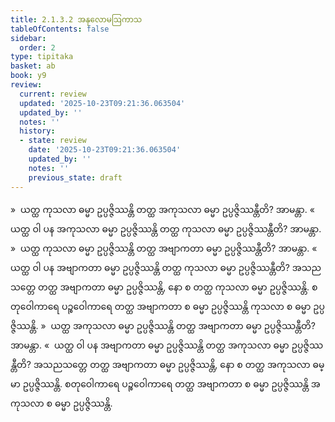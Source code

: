 ```yaml
---
title: 2.1.3.2 အနုလောမဩကာသ
tableOfContents: false
sidebar:
  order: 2
type: tipitaka
basket: ab
book: y9
review:
  current: review
  updated: '2025-10-23T09:21:36.063504'
  updated_by: ''
  notes: ''
  history:
  - state: review
    date: '2025-10-23T09:21:36.063504'
    updated_by: ''
    notes: ''
    previous_state: draft
---
```



<ReviewStatus review={frontmatter.review} showDetails={true} />

<HypothesisAnnotation frontmatter={frontmatter} />

<DynamicBreadcrumb />

<Division number="59" book="y9" e="ch" v="35" p="16">

<Paragraph number="283" book="y9">
»  ယတ္ထ ကုသလာ ဓမ္မာ ဥပ္ပဇ္ဇိဿန္တိ တတ္ထ အကုသလာ ဓမ္မာ ဥပ္ပဇ္ဇိဿန္တီတိ? အာမန္တာ.
</Paragraph>

<Paragraph number="284" book="y9">
«  ယတ္ထ ဝါ ပန အကုသလာ ဓမ္မာ ဥပ္ပဇ္ဇိဿန္တိ တတ္ထ ကုသလာ ဓမ္မာ ဥပ္ပဇ္ဇိဿန္တီတိ? အာမန္တာ.
</Paragraph>

<Paragraph number="285" book="y9">
»  ယတ္ထ ကုသလာ ဓမ္မာ ဥပ္ပဇ္ဇိဿန္တိ တတ္ထ အဗျာကတာ ဓမ္မာ ဥပ္ပဇ္ဇိဿန္တီတိ? အာမန္တာ.
</Paragraph>

<Paragraph number="286" book="y9">
«  ယတ္ထ ဝါ ပန အဗျာကတာ ဓမ္မာ ဥပ္ပဇ္ဇိဿန္တိ တတ္ထ ကုသလာ ဓမ္မာ ဥပ္ပဇ္ဇိဿန္တီတိ?
</Paragraph>

<Paragraph number="287" book="y9">
အသညသတ္တေ တတ္ထ အဗျာကတာ ဓမ္မာ ဥပ္ပဇ္ဇိဿန္တိ, နော စ တတ္ထ ကုသလာ ဓမ္မာ ဥပ္ပဇ္ဇိဿန္တိ. စတုဝေါကာရေ ပဉ္စဝေါကာရေ တတ္ထ အဗျာကတာ စ ဓမ္မာ ဥပ္ပဇ္ဇိဿန္တိ ကုသလာ စ ဓမ္မာ ဥပ္ပဇ္ဇိဿန္တိ.
</Paragraph>

</Division>
<Division number="60" book="y9" e="ch" v="35" p="17">

<Paragraph number="288" book="y9">
»  ယတ္ထ အကုသလာ ဓမ္မာ ဥပ္ပဇ္ဇိဿန္တိ တတ္ထ အဗျာကတာ ဓမ္မာ ဥပ္ပဇ္ဇိဿန္တီတိ? အာမန္တာ.
</Paragraph>

<Paragraph number="289" book="y9">
«  ယတ္ထ ဝါ ပန အဗျာကတာ ဓမ္မာ ဥပ္ပဇ္ဇိဿန္တိ တတ္ထ အကုသလာ ဓမ္မာ ဥပ္ပဇ္ဇိဿန္တီတိ?
</Paragraph>

<Paragraph number="290" book="y9">
အသညသတ္တေ တတ္ထ အဗျာကတာ ဓမ္မာ ဥပ္ပဇ္ဇိဿန္တိ, နော စ တတ္ထ အကုသလာ ဓမ္မာ ဥပ္ပဇ္ဇိဿန္တိ. စတုဝေါကာရေ ပဉ္စဝေါကာရေ တတ္ထ အဗျာကတာ စ ဓမ္မာ ဥပ္ပဇ္ဇိဿန္တိ အကုသလာ စ ဓမ္မာ ဥပ္ပဇ္ဇိဿန္တိ.
</Paragraph>
</Division>